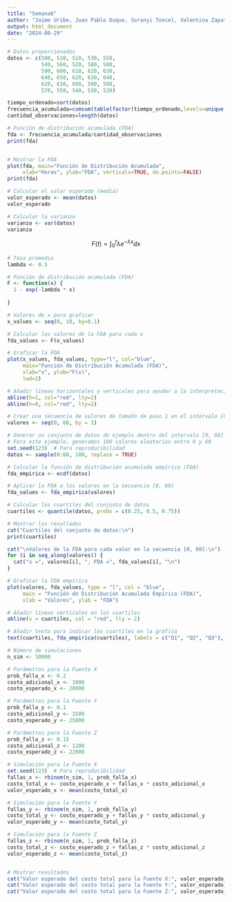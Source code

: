 ---
title: "Semana6"
author: "Jaime Uribe, Juan Pablo Duque, Soranyi Toncel, Valentina Zapata"
output: html_document
date: "2024-08-29"
---

```{r}
# Datos proporcionados
datos <- c(500, 520, 510, 530, 550,
           540, 560, 520, 500, 580,
           590, 600, 610, 620, 630,
           640, 650, 620, 630, 640,
           620, 610, 600, 590, 580,
           570, 550, 540, 530, 520)

tiempo_ordenado=sort(datos)
frecuencia_acumulada=cumsum(table(factor(tiempo_ordenado,levels=unique(tiempo_ordenado))))
cantidad_observaciones=length(datos)

# Función de distribución acumulada (FDA)
fda <- frecuencia_acumulada/cantidad_observaciones
print(fda)


# Mostrar la FDA
plot(fda, main="Función de Distribución Acumulada",
     xlab="Horas", ylab="FDA", verticals=TRUE, do.points=FALSE)
print(fda)

# Calcular el valor esperado (media)
valor_esperado <- mean(datos)
valor_esperado

# Calcular la varianza
varianza <- var(datos)
varianza


```
$$F(t)=\int_0^t\lambda e^{-\lambda x} dx$$
```{r}
# Tasa promedio
lambda <- 0.5

# Función de distribución acumulada (FDA)
F <- function(x) {
  1 - exp(-lambda * x)
  
}

# Valores de x para graficar
x_values <- seq(0, 10, by=0.1)

# Calcular los valores de la FDA para cada x
fda_values <- F(x_values)

# Graficar la FDA
plot(x_values, fda_values, type="l", col="blue",
     main="Función de Distribución Acumulada (FDA)",
     xlab="x", ylab="F(x)",
     lwd=2)

# Añadir líneas horizontales y verticales para ayudar a la interpretación
abline(h=1, col="red", lty=2)
abline(h=0, col="red", lty=2)

```

```{r}
# Crear una secuencia de valores de tamaño de paso 1 en el intervalo [0, 60]
valores <- seq(0, 60, by = 1)

# Generar un conjunto de datos de ejemplo dentro del intervalo [0, 60]
# Para este ejemplo, generamos 100 valores aleatorios entre 0 y 60
set.seed(123)  # Para reproducibilidad
datos <- sample(0:60, 100, replace = TRUE)

# Calcular la función de distribución acumulada empírica (FDA)
fda_empirica <- ecdf(datos)

# Aplicar la FDA a los valores en la secuencia [0, 60]
fda_values <- fda_empirica(valores)

# Calcular los cuartiles del conjunto de datos
cuartiles <- quantile(datos, probs = c(0.25, 0.5, 0.75))

# Mostrar los resultados
cat("Cuartiles del conjunto de datos:\n")
print(cuartiles)

cat("\nValores de la FDA para cada valor en la secuencia [0, 60]:\n")
for (i in seq_along(valores)) {
  cat("x =", valores[i], ", FDA =", fda_values[i], "\n")
}

# Graficar la FDA empírica
plot(valores, fda_values, type = "l", col = "blue",
     main = "Función de Distribución Acumulada Empírica (FDA)",
     xlab = "Valores", ylab = "FDA")

# Añadir líneas verticales en los cuartiles
abline(v = cuartiles, col = "red", lty = 2)

# Añadir texto para indicar los cuartiles en la gráfica
text(cuartiles, fda_empirica(cuartiles), labels = c("Q1", "Q2", "Q3"), pos = 4, col = "red")


```
```{r}
# Número de simulaciones
n_sim <- 10000

# Parámetros para la Fuente X
prob_falla_x <- 0.2
costo_adicional_x <- 1000
costo_esperado_x <- 20000

# Parámetros para la Fuente Y
prob_falla_y <- 0.1
costo_adicional_y <- 1500
costo_esperado_y <- 25000

# Parámetros para la Fuente Z
prob_falla_z <- 0.15
costo_adicional_z <- 1200
costo_esperado_z <- 22000

# Simulación para la Fuente X
set.seed(123)  # Para reproducibilidad
fallas_x <- rbinom(n_sim, 1, prob_falla_x)
costo_total_x <- costo_esperado_x + fallas_x * costo_adicional_x
valor_esperado_x <- mean(costo_total_x)

# Simulación para la Fuente Y
fallas_y <- rbinom(n_sim, 1, prob_falla_y)
costo_total_y <- costo_esperado_y + fallas_y * costo_adicional_y
valor_esperado_y <- mean(costo_total_y)

# Simulación para la Fuente Z
fallas_z <- rbinom(n_sim, 1, prob_falla_z)
costo_total_z <- costo_esperado_z + fallas_z * costo_adicional_z
valor_esperado_z <- mean(costo_total_z)


# Mostrar resultados
cat("Valor esperado del costo total para la Fuente X:", valor_esperado_x, "\n")
cat("Valor esperado del costo total para la Fuente Y:", valor_esperado_y, "\n")
cat("Valor esperado del costo total para la Fuente Z:", valor_esperado_z, "\n")

```

